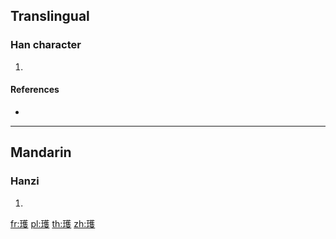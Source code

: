 {{character info/new}}
==Translingual==

===Han character===
{{Han char|rn=96|rad=玉|as=14|sn=18|four=14147|canj=MGTOE}}

# {{defn|Han|sort=玉14}}

====References====
* {{Han ref|kx=0744.250|dkj=21316|dj=1153.080|hdz=21139.110|uh=74C1|ud=29889|bh=F043|bd=61507}}

----

==Mandarin==

===Hanzi===
{{cmn-hanzi|pin=[[huò]] ([[huo4]])|wg=huo<sup>4</sup>}}

# {{defn|lang=cmn|sort=玉14}}

[[fr:瓁]]
[[pl:瓁]]
[[th:瓁]]
[[zh:瓁]]